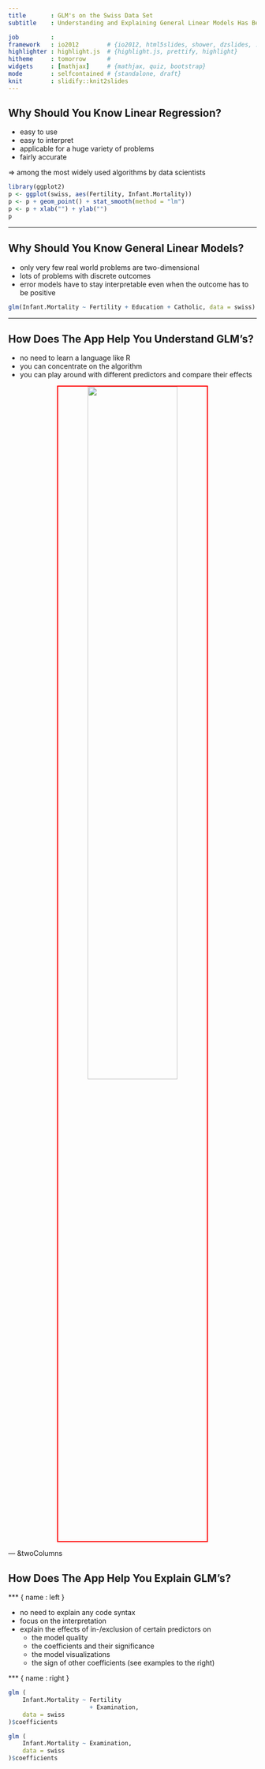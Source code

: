 ```yaml
---
title       : GLM's on the Swiss Data Set
subtitle    : Understanding and Explaining General Linear Models Has Become Easy

job         : 
framework   : io2012        # {io2012, html5slides, shower, dzslides, ...}
highlighter : highlight.js  # {highlight.js, prettify, highlight}
hitheme     : tomorrow      # 
widgets     : [mathjax]     # {mathjax, quiz, bootstrap}
mode        : selfcontained # {standalone, draft}
knit        : slidify::knit2slides
---
```


## Why Should You Know Linear Regression?

* easy to use
* easy to interpret
* applicable for a huge variety of problems
* fairly accurate

$\Rightarrow$ among the most widely used algorithms by data scientists

```r
library(ggplot2)
p <- ggplot(swiss, aes(Fertility, Infant.Mortality))
p <- p + geom_point() + stat_smooth(method = "lm")
p <- p + xlab("") + ylab("")
p
```

---

## Why Should You Know General Linear Models?

* only very few real world problems are two-dimensional
* lots of problems with discrete outcomes
* error models have to stay interpretable even when the outcome has to be positive

```r
glm(Infant.Mortality ~ Fertility + Education + Catholic, data = swiss)
```

---

## How Does The App Help You Understand GLM's?

* no need to learn a language like R
* you can concentrate on the algorithm
* you can play around with different predictors and compare their effects

<center><img src=./assets/img/main.png height='60%' width='60%' style='margin:0px; border: 2px solid #FF0000'/></center>



--- &twoColumns

## How Does The App Help You Explain GLM's?

*** { name : left }

* no need to explain any code syntax
* focus on the interpretation
* explain the effects of in-/exclusion of certain predictors on
  * the model quality
  * the coefficients and their significance
  * the model visualizations
  * the sign of other coefficients (see examples to the right)

*** { name : right }

```r
glm (
    Infant.Mortality ~ Fertility
                       + Examination,
    data = swiss
)$coefficients
```

```r
glm (
    Infant.Mortality ~ Examination,
    data = swiss
)$coefficients
```
